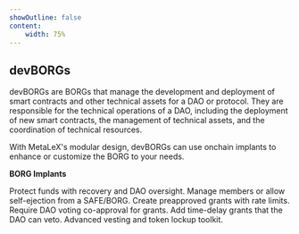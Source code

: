 ```yaml
---
showOutline: false
content: 
    width: 75%
---
```


## devBORGs

devBORGs are BORGs that manage the development and deployment of smart contracts and other technical assets for a DAO or protocol. They are responsible for the technical operations of a DAO, including the deployment of new smart contracts, the management of technical assets, and the coordination of technical resources.

With MetaLeX's modular design, devBORGs can use onchain implants to enhance or customize the BORG to your needs.

**BORG Implants**

<CardGrid>
  <Card title="FailSafe_Implant" link="/borgs/implants/fail-safe">
    <span>Protect funds with recovery and DAO oversight.</span>
  </Card>
  <Card title="Eject_Implant" link="/borgs/implants/eject">
    <span>Manage members or allow self-ejection from a SAFE/BORG.</span>
  </Card>
  <Card title="OptimisticGrant_Implant" link="/borgs/implants/optimistic-grant">
    <span>Create preapproved grants with rate limits.</span>
  </Card>
  <Card title="DAOVoteGrant_Implant" link="/borgs/implants/dao-vote-grant">
    <span>Require DAO voting co-approval for grants.</span>
  </Card>
  <Card title="DAOVetoGrant_Implant" link="/borgs/implants/dao-veto-grant">
    <span>Add time-delay grants that the DAO can veto.</span>
  </Card>
  <Card title="MetaVesT" link="/borgs/metavest">
    <span>Advanced vesting and token lockup toolkit.</span>
  </Card>
</CardGrid>
